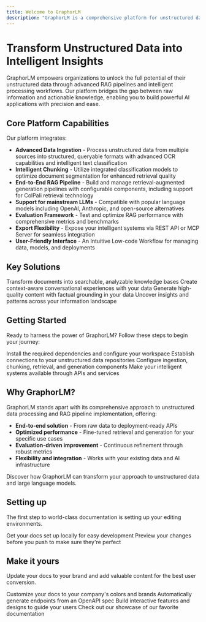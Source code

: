 ```yaml
---
title: Welcome to GraphorLM
description: "GraphorLM is a comprehensive platform for unstructured data processing that performs data ingestion from diverse sources, implements end-to-end RAG (Retrieval-Augmented Generation) pipelines, provides robust evaluation tools for RAG performance, and enables seamless export capabilities via REST API and MCP Server ([Model Context Protocol]) integration."
---
```


# Transform Unstructured Data into Intelligent Insights

GraphorLM empowers organizations to unlock the full potential of their unstructured data through advanced RAG pipelines and intelligent processing workflows. Our platform bridges the gap between raw information and actionable knowledge, enabling you to build powerful AI applications with precision and ease.

## Core Platform Capabilities

Our platform integrates:

- **Advanced Data Ingestion** - Process unstructured data from multiple sources into structured, queryable formats with advanced OCR capabilities and intelligent text classification
- **Intelligent Chunking** - Utilize integrated classification models to optimize document segmentation for enhanced retrieval quality
- **End-to-End RAG Pipeline** - Build and manage retrieval-augmented generation pipelines with configurable components, including support for ColPali retrieval technology
- **Support for mainstream LLMs** - Compatible with popular language models including OpenAI, Anthropic, and open-source alternatives
- **Evaluation Framework** - Test and optimize RAG performance with comprehensive metrics and benchmarks
- **Export Flexibility** - Expose your intelligent systems via REST API or MCP Server for seamless integration
- **User-Friendly Interface** - An Intuitive Low-code Workflow for managing data, models, and deployments

## Key Solutions

<CardGroup cols={2}>
  <Card
    title="Document Intelligence"
    icon="file-lines"
    href="/docs/solutions/document-intelligence"
  >
    Transform documents into searchable, analyzable knowledge bases
  </Card>
  <Card
    title="Conversational AI"
    icon="comments"
    href="/docs/solutions/conversational-ai"
  >
    Create context-aware conversational experiences with your data
  </Card>
  <Card
    title="Content Generation"
    icon="pen-fancy"
    href="/docs/solutions/content-generation"
  >
    Generate high-quality content with factual grounding in your data
  </Card>
  <Card
    title="Knowledge Discovery"
    icon="magnifying-glass-chart"
    href="/docs/solutions/knowledge-discovery"
  >
    Uncover insights and patterns across your information landscape
  </Card>
</CardGroup>

## Getting Started

Ready to harness the power of GraphorLM? Follow these steps to begin your journey:

<Steps>
  <Step title="Setup your environment">
    Install the required dependencies and configure your workspace
  </Step>
  <Step title="Connect your data sources">
    Establish connections to your unstructured data repositories
  </Step>
  <Step title="Build your RAG pipeline">
    Configure ingestion, chunking, retrieval, and generation components
  </Step>
  <Step title="Deploy and scale">
    Make your intelligent systems available through APIs and services
  </Step>
</Steps>

## Why GraphorLM?

GraphorLM stands apart with its comprehensive approach to unstructured data processing and RAG pipeline implementation, offering:

- **End-to-end solution** - From raw data to deployment-ready APIs
- **Optimized performance** - Fine-tuned retrieval and generation for your specific use cases
- **Evaluation-driven improvement** - Continuous refinement through robust metrics
- **Flexibility and integration** - Works with your existing data and AI infrastructure

Discover how GraphorLM can transform your approach to unstructured data and large language models.

## Setting up

The first step to world-class documentation is setting up your editing environments.

<CardGroup cols={2}>
  <Card
    title="Edit Your Docs"
    icon="pen-to-square"
    href="https://mintlify.com/docs/quickstart"
  >
    Get your docs set up locally for easy development
  </Card>
  <Card
    title="Preview Changes"
    icon="image"
    href="https://mintlify.com/docs/development"
  >
    Preview your changes before you push to make sure they're perfect
  </Card>
</CardGroup>

## Make it yours

Update your docs to your brand and add valuable content for the best user conversion.

<CardGroup cols={2}>
  <Card
    title="Customize Style"
    icon="palette"
    href="https://mintlify.com/docs/settings/global"
  >
    Customize your docs to your company's colors and brands
  </Card>
  <Card
    title="Reference APIs"
    icon="code"
    href="https://mintlify.com/docs/api-playground/openapi"
  >
    Automatically generate endpoints from an OpenAPI spec
  </Card>
  <Card
    title="Add Components"
    icon="screwdriver-wrench"
    href="https://mintlify.com/docs/content/components/accordions"
  >
    Build interactive features and designs to guide your users
  </Card>
  <Card
    title="Get Inspiration"
    icon="stars"
    href="https://mintlify.com/customers"
  >
    Check out our showcase of our favorite documentation
  </Card>
</CardGroup>
